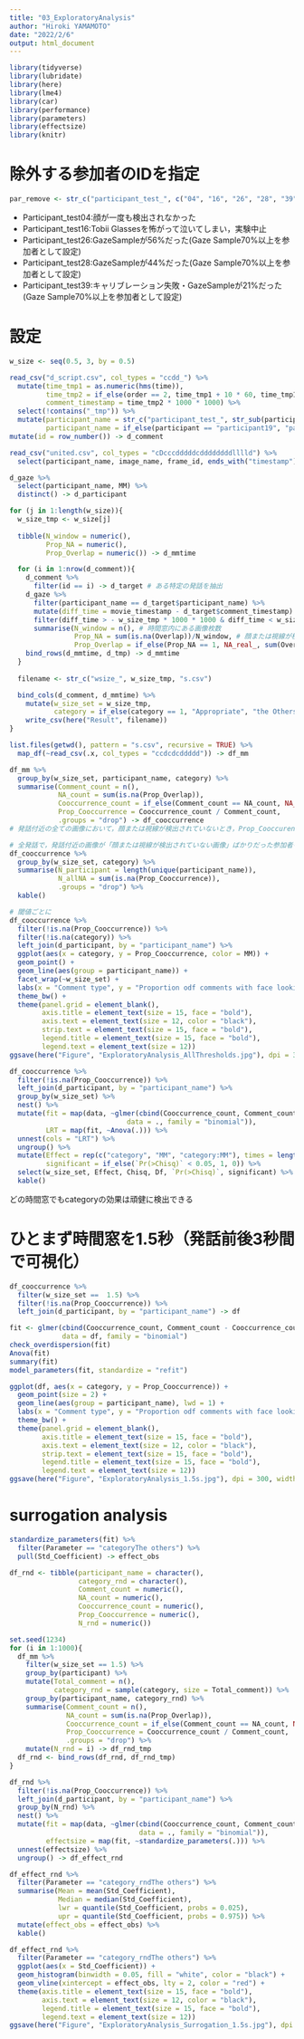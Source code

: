 ```yaml
---
title: "03_ExploratoryAnalysis"
author: "Hiroki YAMAMOTO"
date: "2022/2/6"
output: html_document
---
```



```r
library(tidyverse)
library(lubridate)
library(here)
library(lme4)
library(car)
library(performance)
library(parameters)
library(effectsize)
library(knitr)
```

# 除外する参加者のIDを指定
```r
par_remove <- str_c("participant_test_", c("04", "16", "26", "28", "39"))
```

- Participant_test04:顔が一度も検出されなかった
- Participant_test16:Tobii Glassesを怖がって泣いてしまい，実験中止
- Participant_test26:GazeSampleが56%だった(Gaze Sample70%以上を参加者として設定)
- Participant_test28:GazeSampleが44%だった(Gaze Sample70%以上を参加者として設定)
- Participant_test39:キャリブレーション失敗・GazeSampleが21%だった(Gaze Sample70%以上を参加者として設定)

# 設定

```r
w_size <- seq(0.5, 3, by = 0.5)
```

```r
read_csv("d_script.csv", col_types = "ccdd_") %>% 
  mutate(time_tmp1 = as.numeric(hms(time)),
         time_tmp2 = if_else(order == 2, time_tmp1 + 10 * 60, time_tmp1),
         comment_timestamp = time_tmp2 * 1000 * 1000) %>% 
  select(!contains("_tmp")) %>% 
  mutate(participant_name = str_c("participant_test_", str_sub(participant, start = -2, end = -1)),
         participant_name = if_else(participant == "participant19", "participant_test_18 (2)", participant_name)) %>%  filter(!participant_name %in% par_remove) %>% 
mutate(id = row_number()) -> d_comment

read_csv("united.csv", col_types = "cDcccdddddcddddddddlllld") %>% 
  select(participant_name, image_name, frame_id, ends_with("timestamp"), gaze, face_detect, Overlap, MM) -> d_gaze

d_gaze %>% 
  select(participant_name, MM) %>% 
  distinct() -> d_participant
```

```r
for (j in 1:length(w_size)){
  w_size_tmp <- w_size[j]
  
  tibble(N_window = numeric(),
         Prop_NA = numeric(),
         Prop_Overlap = numeric()) -> d_mmtime

  for (i in 1:nrow(d_comment)){
    d_comment %>% 
      filter(id == i) -> d_target # ある特定の発話を抽出
    d_gaze %>% 
      filter(participant_name == d_target$participant_name) %>% 
      mutate(diff_time = movie_timestamp - d_target$comment_timestamp) %>% 
      filter(diff_time > - w_size_tmp * 1000 * 1000 & diff_time < w_size_tmp * 1000 * 1000) %>% # 発話時刻との時差が閾値以下の画像を抽出
      summarise(N_window = n(), # 時間窓内にある画像枚数
                Prop_NA = sum(is.na(Overlap))/N_window, # 顔または視線が検出されていない割合
                Prop_Overlap = if_else(Prop_NA == 1, NA_real_, sum(Overlap, na.rm = TRUE)/N_window)) -> d_tmp
    bind_rows(d_mmtime, d_tmp) -> d_mmtime
  }
  
  filename <- str_c("wsize_", w_size_tmp, "s.csv")

  bind_cols(d_comment, d_mmtime) %>% 
    mutate(w_size_set = w_size_tmp,
           category = if_else(category == 1, "Appropriate", "the Others")) %>% 
    write_csv(here("Result", filename))
}
```

```r
list.files(getwd(), pattern = "s.csv", recursive = TRUE) %>% 
  map_df(~read_csv(.x, col_types = "ccdcdcddddd")) -> df_mm

df_mm %>% 
  group_by(w_size_set, participant_name, category) %>%
  summarise(Comment_count = n(),
            NA_count = sum(is.na(Prop_Overlap)),
            Cooccurrence_count = if_else(Comment_count == NA_count, NA_integer_, sum(Prop_Overlap > 0, na.rm = TRUE)),
            Prop_Cooccurrence = Cooccurrence_count / Comment_count,
            .groups = "drop") -> df_cooccurrence
# 発話付近の全ての画像において，顔または視線が検出されていないとき，Prop_CooccurenceはNAとなる

# 全発話で，発話付近の画像が「顔または視線が検出されていない画像」ばかりだった参加者をN_allNA列にカウント
df_cooccurrence %>% 
  group_by(w_size_set, category) %>% 
  summarise(N_participant = length(unique(participant_name)),
            N_allNA = sum(is.na(Prop_Cooccurrence)),
            .groups = "drop") %>% 
  kable()

# 閾値ごとに
df_cooccurrence %>%  
  filter(!is.na(Prop_Cooccurrence)) %>% 
  filter(!is.na(category)) %>% 
  left_join(d_participant, by = "participant_name") %>% 
  ggplot(aes(x = category, y = Prop_Cooccurrence, color = MM)) +
  geom_point() +
  geom_line(aes(group = participant_name)) +
  facet_wrap(~w_size_set) +
  labs(x = "Comment type", y = "Proportion odf comments with face looking") +
  theme_bw() + 
  theme(panel.grid = element_blank(),
        axis.title = element_text(size = 15, face = "bold"),
        axis.text = element_text(size = 12, color = "black"),
        strip.text = element_text(size = 15, face = "bold"),
        legend.title = element_text(size = 15, face = "bold"),
        legend.text = element_text(size = 12))
ggsave(here("Figure", "ExploratoryAnalysis_AllThresholds.jpg"), dpi = 300, width = 12, height = 8)
```

```r
df_cooccurrence %>% 
  filter(!is.na(Prop_Cooccurrence)) %>% 
  left_join(d_participant, by = "participant_name") %>% 
  group_by(w_size_set) %>% 
  nest() %>% 
  mutate(fit = map(data, ~glmer(cbind(Cooccurrence_count, Comment_count - Cooccurrence_count) ~ category * MM + (1 |participant_name),
                             data = ., family = "binomial")),
         LRT = map(fit, ~Anova(.))) %>% 
  unnest(cols = "LRT") %>% 
  ungroup() %>% 
  mutate(Effect = rep(c("category", "MM", "category:MM"), times = length(w_size)),
         significant = if_else(`Pr(>Chisq)` < 0.05, 1, 0)) %>% 
  select(w_size_set, Effect, Chisq, Df, `Pr(>Chisq)`, significant) %>% 
  kable()
```

どの時間窓でもcategoryの効果は頑健に検出できる

# ひとまず時間窓を1.5秒（発話前後3秒間で可視化）

```r
df_cooccurrence %>%
  filter(w_size_set ==  1.5) %>% 
  filter(!is.na(Prop_Cooccurrence)) %>% 
  left_join(d_participant, by = "participant_name") -> df

fit <- glmer(cbind(Cooccurrence_count, Comment_count - Cooccurrence_count) ~ category + (1 |participant_name),
             data = df, family = "binomial")
check_overdispersion(fit)
Anova(fit)
summary(fit)
model_parameters(fit, standardize = "refit")

ggplot(df, aes(x = category, y = Prop_Cooccurrence)) +
  geom_point(size = 2) +
  geom_line(aes(group = participant_name), lwd = 1) +
  labs(x = "Comment type", y = "Proportion odf comments with face looking") +
  theme_bw() + 
  theme(panel.grid = element_blank(),
        axis.title = element_text(size = 15, face = "bold"),
        axis.text = element_text(size = 12, color = "black"),
        strip.text = element_text(size = 15, face = "bold"),
        legend.title = element_text(size = 15, face = "bold"),
        legend.text = element_text(size = 12))
ggsave(here("Figure", "ExploratoryAnalysis_1.5s.jpg"), dpi = 300, width = 6, height = 6)
```

# surrogation analysis
```r
standardize_parameters(fit) %>% 
  filter(Parameter == "categoryThe others") %>% 
  pull(Std_Coefficient) -> effect_obs

df_rnd <- tibble(participant_name = character(),
                 category_rnd = character(),
                 Comment_count = numeric(),
                 NA_count = numeric(),
                 Cooccurrence_count = numeric(),
                 Prop_Cooccurrence = numeric(),
                 N_rnd = numeric())

set.seed(1234)
for (i in 1:1000){
  df_mm %>%
    filter(w_size_set == 1.5) %>% 
    group_by(participant) %>% 
    mutate(Total_comment = n(),
           category_rnd = sample(category, size = Total_comment)) %>% 
    group_by(participant_name, category_rnd) %>%
    summarise(Comment_count = n(),
              NA_count = sum(is.na(Prop_Overlap)),
              Cooccurrence_count = if_else(Comment_count == NA_count, NA_integer_, sum(Prop_Overlap > 0, na.rm = TRUE)),
              Prop_Cooccurrence = Cooccurrence_count / Comment_count,
              .groups = "drop") %>% 
    mutate(N_rnd = i) -> df_rnd_tmp
  df_rnd <- bind_rows(df_rnd, df_rnd_tmp)
}

df_rnd %>% 
  filter(!is.na(Prop_Cooccurrence)) %>% 
  left_join(d_participant, by = "participant_name") %>% 
  group_by(N_rnd) %>% 
  nest() %>% 
  mutate(fit = map(data, ~glmer(cbind(Cooccurrence_count, Comment_count - Cooccurrence_count) ~ category_rnd + (1 |participant_name),
                                data = ., family = "binomial")),
         effectsize = map(fit, ~standardize_parameters(.))) %>%
  unnest(effectsize) %>% 
  ungroup() -> df_effect_rnd

df_effect_rnd %>% 
  filter(Parameter == "category_rndThe others") %>% 
  summarise(Mean = mean(Std_Coefficient),
            Median = median(Std_Coefficient),
            lwr = quantile(Std_Coefficient, probs = 0.025),
            upr = quantile(Std_Coefficient, probs = 0.975)) %>% 
  mutate(effect_obs = effect_obs) %>% 
  kable()

df_effect_rnd %>% 
  filter(Parameter == "category_rndThe others") %>% 
  ggplot(aes(x = Std_Coefficient)) +
  geom_histogram(binwidth = 0.05, fill = "white", color = "black") +
  geom_vline(xintercept = effect_obs, lty = 2, color = "red") +
  theme(axis.title = element_text(size = 15, face = "bold"),
        axis.text = element_text(size = 12, color = "black"),
        legend.title = element_text(size = 15, face = "bold"),
        legend.text = element_text(size = 12))
ggsave(here("Figure", "ExploratoryAnalysis_Surrogation_1.5s.jpg"), dpi = 300, width = 6, height = 6)
```

